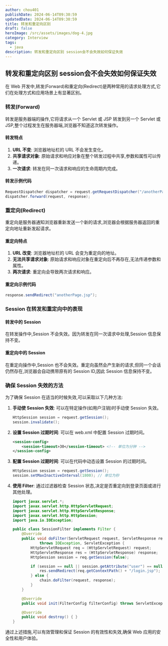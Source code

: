 ```yaml
---
author: chou401
publishDate: 2024-06-14T09:30:59
updatedDate: 2024-06-14T09:30:59
title: 转发和重定向区别
draft: false
heroImage: /src/assets/images/dog-4.jpg
category: Interview
tags:
  - java
description: 转发和重定向区别 session会不会失效如何保证失效
---
```


## 转发和重定向区别 session会不会失效如何保证失效

在 Web 开发中,转发(Forward)和重定向(Redirect)是两种常用的请求处理方式,它们在处理方式和应用场景上有显著区别。

### 转发(Forward)

转发是服务器端的操作,它将请求从一个 Servlet 或 JSP 转发到另一个 Servlet 或 JSP,整个过程发生在服务器端,浏览器不知道这次转发操作。

#### 转发特点

1. **URL 不变**: 浏览器地址栏的 URL 不会发生变化。
2. **共享请求对象**: 原始请求和响应对象在整个转发过程中共享,参数和属性可以传递。
3. **一次请求**: 转发在同一次请求和响应的生命周期内完成。

#### 转发示例代码

```java
RequestDispatcher dispatcher = request.getRequestDispatcher("/anotherPage.jsp");
dispatcher.forward(request, response);
```

### 重定向(Redirect)

重定向是服务器通知浏览器重新发送一个新的请求,浏览器会根据服务器返回的重定向地址重新发起请求。

#### 重定向特点

1. **URL 改变**: 浏览器地址栏的 URL 会变为重定向的地址。
2. **无法共享请求对象**: 原始请求和响应对象在重定向后不再存在,无法传递参数和属性。
3. **两次请求**: 重定向会导致两次请求和响应。

#### 重定向示例代码

```java
response.sendRedirect("anotherPage.jsp");
```

### Session 在转发和重定向中的表现

#### 转发中的 Session

在转发操作中,Session 不会失效。因为转发在同一次请求中处理,Session 信息保持不变。

#### 重定向中的 Session

在重定向操作中,Session 也不会失效。重定向虽然会产生新的请求,但同一个会话仍然存在,浏览器会自动携带原有的 Session ID,因此 Session 信息保持不变。

### 确保 Session 失效的方法

为了确保 Session 在适当的时候失效,可以采取以下几种方法:

1. **手动使 Session 失效**:
   可以在特定操作(如用户注销)时手动使 Session 失效。

   ```java
   HttpSession session = request.getSession();
   session.invalidate();
   ```

2. **设置 Session 过期时间**:
   可以在 web.xml 中配置 Session 过期时间。

   ```xml
   <session-config>
       <session-timeout>30</session-timeout> <!-- 单位为分钟 -->
   </session-config>
   ```

3. **配置 Session 过期时间**:
   可以在代码中动态设置 Session 的过期时间。

   ```java
   HttpSession session = request.getSession();
   session.setMaxInactiveInterval(1800); // 单位为秒
   ```

4. **使用 Filter**:
   通过过滤器检查 Session 状态,决定是否重定向到登录页面或进行其他处理。

   ```java
   import javax.servlet.*;
   import javax.servlet.http.HttpServletRequest;
   import javax.servlet.http.HttpServletResponse;
   import javax.servlet.http.HttpSession;
   import java.io.IOException;

   public class SessionFilter implements Filter {
       @Override
       public void doFilter(ServletRequest request, ServletResponse response, FilterChain chain)
               throws IOException, ServletException {
           HttpServletRequest req = (HttpServletRequest) request;
           HttpServletResponse res = (HttpServletResponse) response;
           HttpSession session = req.getSession(false);

           if (session == null || session.getAttribute("user") == null) {
               res.sendRedirect(req.getContextPath() + "/login.jsp");
           } else {
               chain.doFilter(request, response);
           }
       }

       @Override
       public void init(FilterConfig filterConfig) throws ServletException { }

       @Override
       public void destroy() { }
   }
   ```

通过上述措施,可以有效管理和保证 Session 的有效性和失效,确保 Web 应用的安全性和用户体验。
